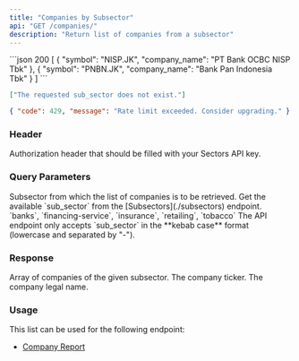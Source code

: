 ```yaml
---
title: "Companies by Subsector"
api: "GET /companies/"
description: "Return list of companies from a subsector"
---
```


<ResponseExample>
```json 200
[
  {
    "symbol": "NISP.JK",
    "company_name": "PT Bank OCBC NISP Tbk"
  },
  {
    "symbol": "PNBN.JK",
    "company_name": "Bank Pan Indonesia Tbk"
  }
]
```

```json 400
["The requested sub_sector does not exist."]
```

```json 429
{ "code": 429, "message": "Rate limit exceeded. Consider upgrading." }
```

</ResponseExample>

### Header

<ParamField header="Authorization" type="string" required>
  Authorization header that should be filled with your Sectors API key.
</ParamField>

### Query Parameters

<ParamField query="sub_sector" type="string" initialValue="insurance" required>
  Subsector from which the list of companies is to be retrieved.
  <AccordionGroup>
    <Accordion title="Get the available sub_sector">
      Get the available `sub_sector` from the [Subsectors](./subsectors)
      endpoint.
    </Accordion>
    <Accordion title="Examples of the sub_sector">
      `banks`, `financing-service`, `insurance`, `retailing`, `tobacco`
    </Accordion>
    <Accordion title="Format">
      The API endpoint only accepts `sub_sector` in the **kebab case** format
      (lowercase and separated by "-").
    </Accordion>
  </AccordionGroup>
</ParamField>

### Response

<ResponseField name="payload" type="Company[]" required>
  Array of companies of the given subsector.
  <Expandable title="properties">
    <ResponseField name="Company.symbol" type="string" required>
      The company ticker.
    </ResponseField>
    <ResponseField name="Company.company_name" type="string" required>
      The company legal name.
    </ResponseField>
  </Expandable>
</ResponseField>

### Usage

This list can be used for the following endpoint:

- [Company Report](../report/company)
